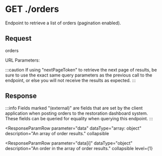 
# GET ./orders

Endpoint to retrieve a list of orders (pagination enabled).

## Request

<BaseUrlPath>orders</BaseUrlPath>

URL Parameters:

<RequestParamTable>

<RequestParamRow
parameter="by"
description='A string representing the index field to query by. Valid values are "orderId", "groupId", "customerId", "invoiceId", or "sku".'
/>

<RequestParamRow
parameter="where"
description='If the "by" parameter is specified, this designates the search to only include items where the "by" field is equal to this string value.'
/>

<RequestParamRow
parameter="from"
description='An inclusive datestring to query the orders by (all orders where the orderDate is greater than or equal to "from"). Valid formats are "YYYY-MM-DD", an ISO String, or a UTC timestamp in milliseconds.'
/>

<RequestParamRow
parameter="to"
description='An exclusive datestring to query the orders by (all orders where the orderDate is less than "to"). Valid formats are "YYYY-MM-DD", an ISO String, or a UTC timestamp in milliseconds.'
/>

<RequestParamRow
parameter="dateSort"
description='Possible values: "asc" or "desc". Returns the orders sorted by ascending or descending order date, respectively.'
/>

<RequestParamRow
parameter="nextPageToken"
description='If provided, returns the next page of results.'
/>

<RequestParamRow
parameter="pageSize"
description='An integer to specify the size of the page of results from the query. The default is 100, and the max is 300.'
/>

</RequestParamTable>

:::caution
If using "nextPageToken" to retrieve the next page of results, be sure to use the exact same query parameters as the previous call to the endpoint, or else you will not receive the results as expected.
:::

## Response

:::info
Fields marked "(external)" are fields that are set by the client application when posting orders to the restoration dashboard system. These fields can be queried for equality when querying this endpoint.
:::

<ResponseParamTable>

<ResponseParamRow
parameter="nextPageToken"
description="Only present if there are more results available for the same query. To retrieve the next page of results, execute the exact same query with this token added to your query parameters."
/>

<ResponseParamRow
parameter="data"
dataType="array: object"
description="An array of order results."
collapsible
>

<ResponseParamRow
parameter="data[i]"
dataType="object"
description="An order in the array of order results."
collapsible
level={1}
>
<OrderParamRows level={2} />
</ResponseParamRow>

</ResponseParamRow>

</ResponseParamTable>